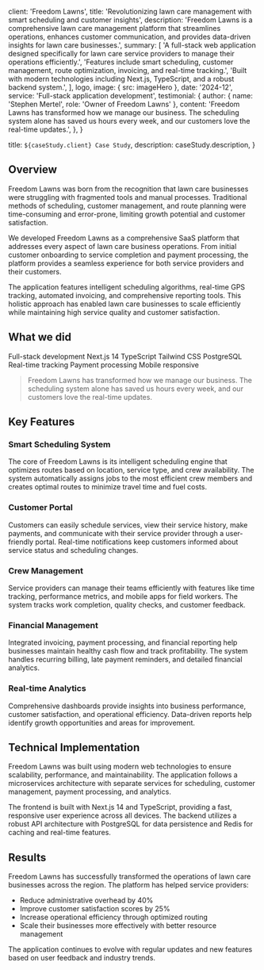 
  client: 'Freedom Lawns',
  title: 'Revolutionizing lawn care management with smart scheduling and customer insights',
  description:
    'Freedom Lawns is a comprehensive lawn care management platform that streamlines operations, enhances customer communication, and provides data-driven insights for lawn care businesses.',
  summary: [
    'A full-stack web application designed specifically for lawn care service providers to manage their operations efficiently.',
    'Features include smart scheduling, customer management, route optimization, invoicing, and real-time tracking.',
    'Built with modern technologies including Next.js, TypeScript, and a robust backend system.',
  ],
  logo,
  image: { src: imageHero },
  date: '2024-12',
  service: 'Full-stack application development',
  testimonial: {
    author: { name: 'Stephen Mertel', role: 'Owner of Freedom Lawns' },
    content:
      'Freedom Lawns has transformed how we manage our business. The scheduling system alone has saved us hours every week, and our customers love the real-time updates.',
  },
}

  title: `${caseStudy.client} Case Study`,
  description: caseStudy.description,
}

## Overview

Freedom Lawns was born from the recognition that lawn care businesses were struggling with fragmented tools and manual processes. Traditional methods of scheduling, customer management, and route planning were time-consuming and error-prone, limiting growth potential and customer satisfaction.

We developed Freedom Lawns as a comprehensive SaaS platform that addresses every aspect of lawn care business operations. From initial customer onboarding to service completion and payment processing, the platform provides a seamless experience for both service providers and their customers.

The application features intelligent scheduling algorithms, real-time GPS tracking, automated invoicing, and comprehensive reporting tools. This holistic approach has enabled lawn care businesses to scale efficiently while maintaining high service quality and customer satisfaction.

## What we did

<TagList>
  <TagListItem>Full-stack development</TagListItem>
  <TagListItem>Next.js 14</TagListItem>
  <TagListItem>TypeScript</TagListItem>
  <TagListItem>Tailwind CSS</TagListItem>
  <TagListItem>PostgreSQL</TagListItem>
  <TagListItem>Real-time tracking</TagListItem>
  <TagListItem>Payment processing</TagListItem>
  <TagListItem>Mobile responsive</TagListItem>
</TagList>

<Blockquote
  author={{ name: 'Stephen Mertel', role: 'Owner of Freedom Lawns' }}
>
  Freedom Lawns has transformed how we manage our business. The scheduling system alone has saved us hours every week, and our customers love the real-time updates.
</Blockquote>

## Key Features

### Smart Scheduling System
The core of Freedom Lawns is its intelligent scheduling engine that optimizes routes based on location, service type, and crew availability. The system automatically assigns jobs to the most efficient crew members and creates optimal routes to minimize travel time and fuel costs.

### Customer Portal
Customers can easily schedule services, view their service history, make payments, and communicate with their service provider through a user-friendly portal. Real-time notifications keep customers informed about service status and scheduling changes.

### Crew Management
Service providers can manage their teams efficiently with features like time tracking, performance metrics, and mobile apps for field workers. The system tracks work completion, quality checks, and customer feedback.

### Financial Management
Integrated invoicing, payment processing, and financial reporting help businesses maintain healthy cash flow and track profitability. The system handles recurring billing, late payment reminders, and detailed financial analytics.

### Real-time Analytics
Comprehensive dashboards provide insights into business performance, customer satisfaction, and operational efficiency. Data-driven reports help identify growth opportunities and areas for improvement.

## Technical Implementation

Freedom Lawns was built using modern web technologies to ensure scalability, performance, and maintainability. The application follows a microservices architecture with separate services for scheduling, customer management, payment processing, and analytics.

The frontend is built with Next.js 14 and TypeScript, providing a fast, responsive user experience across all devices. The backend utilizes a robust API architecture with PostgreSQL for data persistence and Redis for caching and real-time features.

<StatList>
  <StatListItem value="40%" label="Reduction in scheduling time" />
  <StatListItem value="25%" label="Increase in customer retention" />
  <StatListItem value="60%" label="Faster route optimization" />
  <StatListItem value="100%" label="Mobile responsive" />
</StatList>

## Results

Freedom Lawns has successfully transformed the operations of lawn care businesses across the region. The platform has helped service providers:

- Reduce administrative overhead by 40%
- Improve customer satisfaction scores by 25%
- Increase operational efficiency through optimized routing
- Scale their businesses more effectively with better resource management

The application continues to evolve with regular updates and new features based on user feedback and industry trends. 